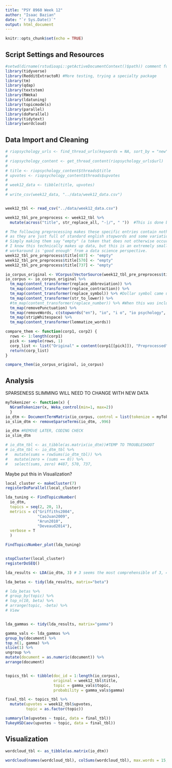```yaml
---
title: "PSY 8960 Week 12"
author: "Isaac Bazian"
date: "`r Sys.Date()`"
output: html_document
---
```


```r
knitr::opts_chunk$set(echo = TRUE)
```


## Script Settings and Resources
```r
#setwd(dirname(rstudioapi::getActiveDocumentContext()$path)) comment for now, probably won't need
library(tidyverse)
library(RedditExtractoR) #More testing, trying a specialty package
library(tm)
library(qdap)
library(textstem)
library(RWeka)
library(ldatuning)
library(topicmodels)
library(parallel)
library(doParallel)
library(tidytext)
library(wordcloud)
```

## Data Import and Cleaning

```r
# riopsychology_urls <- find_thread_urls(keywords = NA, sort_by = "new", subreddit = "IOPsychology", period = "year")
# 
# riopsychology_content <- get_thread_content(riopsychology_urls$url)
# 
# title <- riopsychology_content$threads$title
# upvotes <- riopsychology_content$threads$upvotes
# 
# week12_data <- tibble(title, upvotes)
# 
# write_csv(week12_data, "../data/week12_data.csv")


week12_tbl <- read_csv("../data/week12_data.csv")


```




```r
week12_tbl_pre_preprocess <- week12_tbl %>% 
  mutate(across("title", str_replace_all, "-|/", " "))  #This is done because otherwise words connected by a hyphen or slash end up as one word with removePunctuation

# The following preprocessing makes these specific entries contain nothing. Less agressize preprocessing was not reasonable,
# as they are just full of standard english stopwords and some variation of 'IO Psychology', which we also want to remove.
# Simply making them say "empty" (a token that does not otherwise occur in this corpus) ensures that they don't cause problems.
# I know this technically makes up data, but this is an extremely small portion of the corpus/data, so I figures this
# workaround is 'good enough' from a data science perspective.
week12_tbl_pre_preprocess$title[487] <- "empty"
week12_tbl_pre_preprocess$title[570] <- "empty"
week12_tbl_pre_preprocess$title[737] <- "empty"

io_corpus_original <- VCorpus(VectorSource(week12_tbl_pre_preprocess$title))
io_corpus <- io_corpus_original %>% 
  tm_map(content_transformer(replace_abbreviation)) %>% 
  tm_map(content_transformer(replace_contraction)) %>% 
  tm_map(content_transformer(replace_symbol)) %>% #Dollar symbol came up
  tm_map(content_transformer(str_to_lower)) %>% 
  #tm_map(content_transformer(replace_number)) %>% #When this was included, numbers that reflect the year dominated the first category
  tm_map(removePunctuation) %>% 
  tm_map(removeWords, c(stopwords("en"), "io", "i o", "io psychology", "i o psychology", "io psych", "i o psych", "riopsychology", "iopsychology", "psychologist", "psychologists")) %>% 
  tm_map(stripWhitespace) %>% 
  tm_map(content_transformer(lemmatize_words))

```


```r
compare_them <- function(corp1, corp2) {
  rows <- 1:length(corp1)
  pick <- sample(rows, 1)
  corp_list <- list("Original" = content(corp1[[pick]]), "Preprocessed" = content(corp2[[pick]]))
  return(corp_list)
}

compare_them(io_corpus_original, io_corpus)
```
## Analysis

SPARSENESS SLIMMING WILL NEED TO CHANGE WITH NEW DATA
```r
myTokenizer <- function(x) { 
  NGramTokenizer(x, Weka_control(min=1, max=2)) 
  }
io_dtm <- DocumentTermMatrix(io_corpus, control = list(tokenize = myTokenizer))
io_slim_dtm <- removeSparseTerms(io_dtm, .996)

io_dtm #REMOVE LATER, CODING CHECK
io_slim_dtm

# io_dtm_tbl <- as_tibble(as.matrix(io_dtm))#TEMP TO TROUBLESHOOT
# io_dtm_tbl <- io_dtm_tbl %>% 
#   mutate(sums = rowSums(io_dtm_tbl)) %>% 
#   mutate(zero = (sums == 0)) %>% 
#   select(sums, zero) #487, 570, 737, 

```

Maybe put this in Visualization?
```r
local_cluster <- makeCluster(7)
registerDoParallel(local_cluster)

lda_tuning <- FindTopicsNumber(
  io_dtm,
  topics = seq(2, 20, 1),
  metrics = c("Griffiths2004",
              "CaoJuan2009",
              "Arun2010",
              "Deveaud2014"),
  verbose = T
  )

FindTopicsNumber_plot(lda_tuning)


stopCluster(local_cluster)
registerDoSEQ()
```

```r
lda_results <- LDA(io_dtm, 3) # 3 seems the most comprehensible of 3, 4, 5

lda_betas <- tidy(lda_results, matrix="beta")

# lda_betas %>%
# group_by(topic) %>%
# top_n(10, beta) %>%
# arrange(topic, -beta) %>%
# View


lda_gammas <- tidy(lda_results, matrix="gamma")

gamma_vals <- lda_gammas %>%
group_by(document) %>%
top_n(1, gamma) %>%
slice(1) %>%
ungroup %>%
mutate(document = as.numeric(document)) %>%
arrange(document)


topics_tbl <- tibble(doc_id = 1:length(io_corpus),
                     original = week12_tbl$title,
                     topic = gamma_vals$topic,
                     probability = gamma_vals$gamma)

```


```r

final_tbl <- topics_tbl %>% 
  mutate(upvotes = week12_tbl$upvotes,
         topic = as.factor(topic))

summary(lm(upvotes ~ topic, data = final_tbl))
TukeyHSD(aov(upvotes ~ topic, data = final_tbl))

```


## Visualization

```r
wordcloud_tbl <- as_tibble(as.matrix(io_dtm))

wordcloud(names(wordcloud_tbl), colSums(wordcloud_tbl), max.words = 15, colors = brewer.pal(9, "Oranges")) #15 seems necessary to fit on page
```


